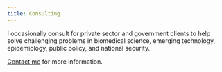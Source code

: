 ```yaml
---
title: Consulting
---
```


I occasionally consult for private sector and government clients to help solve challenging problems in biomedical science, emerging technology, epidemiology, public policy, and national security. 

[Contact me](/contact) for more information. 



